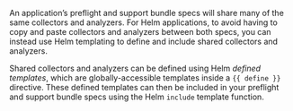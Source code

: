 An application’s preflight and support bundle specs will share many of the same collectors and analyzers. For Helm applications, to avoid having to copy and paste collectors and analyzers between both specs, you can instead use Helm templating to define and include shared collectors and analyzers.

Shared collectors and analyzers can be defined using Helm _defined templates_, which are globally-accessible templates inside a `{{ define }}` directive. These defined templates can then be included in your preflight and support bundle specs using the Helm `include` template function. 